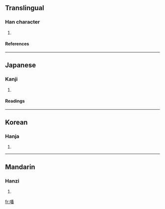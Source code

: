 ==Translingual==
===Han character===
{{Han char|rn=30|rad=口|as=12|sn=15|four=|canj=口竹木田 (RHDW)}}
# {{defn|Han}}
====References====
{{Han ref|kx=0208.070|dkj=04287|dj=0431.040|hdz=10685.090|uh=5643|ud=22083}}
----
==Japanese==
===Kanji===
{{ja-kanji|grade=|rs=口12}}
# {{defn|Japanese}} 
====Readings====
{{ja-readings|on=[[はん]] (han), [[ぼん]] (bon)|kun=[[こえ]] (koe)}}
----
==Korean==
===Hanja===
{{ko-hanja|hangeul=건|rv=eon|mr=ŏn}}
# {{defn|Korean}}
----
==Mandarin==
===Hanzi===
{{cmn-hanzi|pin=[[fān]] ([[fan1]])|wg=fan<sup>1</sup>}}
# {{defn|Mandarin}}

[[fr:噃]]